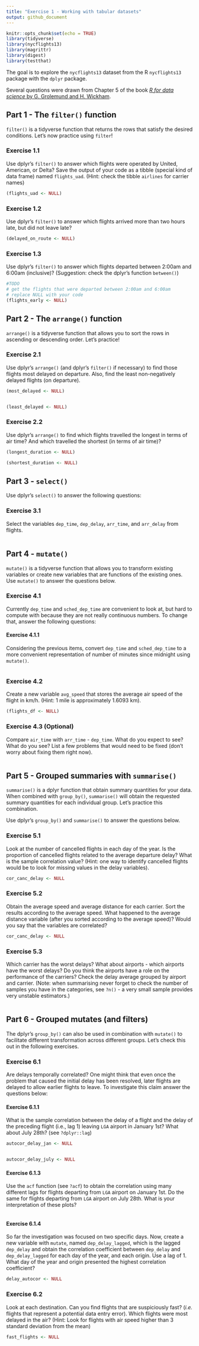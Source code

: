 ```yaml
---
title: "Exercise 1 - Working with tabular datasets"
output: github_document
---
```


```r
knitr::opts_chunk$set(echo = TRUE)
library(tidyverse)
library(nycflights13)
library(magrittr)
library(digest)
library(testthat)
```

The goal is to explore the `nycflights13` dataset from the R `nycflights13` package with the `dplyr` package. 

Several questions were drawn from Chapter 5 of the book [_R for data science_ by G. Grolemund and H. Wickham](http://r4ds.had.co.nz/index.html). 


## Part 1 - The `filter()` function

`filter()` is a tidyverse function that returns the rows that satisfy the desired conditions. Let's now practice using `filter`!

### Exercise 1.1 

Use dplyr's `filter()` to answer which flights were operated by United, American, or Delta? Save the output of your code as a tibble (special kind of data frame) named `flights_uad`. (Hint: check the tibble `airlines` for carrier names)


```r

(flights_uad <- NULL)
```  


### Exercise 1.2

Use dplyr's `filter()` to answer which flights arrived more than two hours late, but did not leave late?
    
```r

(delayed_on_route <- NULL)
```


### Exercise 1.3

Use dplyr's `filter()` to answer which flights departed between 2:00am and 6:00am (inclusive)? (Suggestion: check the dplyr's function `between()`)

```r
#TODO
# get the flights that were departed between 2:00am and 6:00am
# replace NULL with your code
(flights_early <- NULL)
```

## Part 2 - The `arrange()` function

`arrange()` is a tidyverse function that allows you to sort the rows in ascending or descending order. Let's practice!

### Exercise 2.1

Use dplyr's `arrange()` (and dplyr's `filter()` if necessary) to find those flights most delayed on departure. Also, find the least non-negatively delayed flights (on departure).

```r
(most_delayed <- NULL)


(least_delayed <- NULL)
```


### Exercise 2.2

Use dplyr's `arrange()` to find which flights travelled the longest in terms of air time? And which travelled the shortest (in terms of air time)?

```r

(longest_duration <- NULL)

(shortest_duration <- NULL)
``` 


## Part 3 - `select()`

Use dplyr's `select()` to answer the following questions:

### Exercise 3.1 

Select the variables `dep_time`, `dep_delay`, `arr_time`, and `arr_delay` from flights.

```r

```

## Part 4 - `mutate()`

`mutate()` is a tidyverse function that allows you to transform existing variables or create new variables that are functions of the existing ones. Use `mutate()` to answer the questions below.
 
### Exercise 4.1 
Currently `dep_time` and `sched_dep_time` are convenient to look at, but hard to compute with because they are not really continuous numbers. To change that, answer the following questions:


#### Exercise 4.1.1

Considering the previous items, convert `dep_time` and `sched_dep_time` to a more convenient representation of number of minutes since midnight using `mutate()`.

```r

```    

### Exercise 4.2 

Create a new variable `avg_speed` that stores the average air speed of the flight in km/h. (Hint: 1 mile is approximately 1.6093 km).

```r

(flights_df <- NULL)
```    
    
### Exercise 4.3 (Optional) 

Compare `air_time` with `arr_time` - `dep_time`. What do you expect to see? What do you see? List a few problems that would need to be fixed (don't worry about fixing them right now).

```r

```

## Part 5 - Grouped summaries with `summarise()`

`summarise()` is a dplyr function that obtain summary quantities for your data. When combined with `group_by()`, `summarise()` will obtain the requested summary quantities for each individual group. Let's practice this combination. 

Use dplyr's `group_by()` and `summarise()` to answer the questions below.

### Exercise 5.1 

Look at the number of cancelled flights in each day of the year. Is the proportion of cancelled flights related to the average departure delay? What is the sample correlation value? (Hint: one way to identify cancelled flights would be to look for missing values in the delay variables).

```r

cor_canc_delay <- NULL
```


### Exercise 5.2 

Obtain the average speed and average distance for each carrier. Sort the results according to the average speed. What happened to the average distance variable (after you sorted according to the average speed)? Would you say that the variables are correlated?

```r

cor_canc_delay <- NULL
```


### Exercise 5.3

Which carrier has the worst delays? What about airports - which airports have the worst delays? Do you think the airports have a role on the performance of the carriers? Check the delay average grouped by airport and carrier. (Note: when summarising never forget to check the number of samples you have in the categories, see `?n()` - a very small sample provides very unstable estimators.)

```r

```

## Part 6 -  Grouped mutates (and filters)

The dplyr's `group_by()` can also be used in combination with `mutate()` to facilitate different transformation
across different groups. Let's check this out in the following exercises. 

### Exercise 6.1

Are delays temporally correlated? One might think that even once the problem that caused the initial delay has been resolved, later flights are delayed to allow earlier flights to leave. To investigate this claim answer the questions below:
    
#### Exercise 6.1.1 

What is the sample correlation between the delay of a flight and the delay of the preceding flight (i.e., lag 1) leaving `LGA` airport in January 1st? What about July 28th? (see `?dplyr::lag`)

```r

autocor_delay_jan <- NULL


autocor_delay_july <- NULL
```

#### Exercise 6.1.3 

Use the `acf` function (see `?acf`) to obtain the correlation using many different lags for flights departing from `LGA` airport on January 1st. Do the same for flights departing from `LGA` airport on July 28th. What is your interpretation of these plots?

```r

```

#### Exercise 6.1.4 

So far the investigation was focused on two specific days. Now, create a new variable with `mutate`, named `dep_delay_lagged`, which is the lagged `dep_delay` and obtain the correlation coefficient between `dep_delay` and `dep_delay_lagged` for each day of the year, and each origin. Use a lag of 1. What day of the year and origin presented the highest correlation coefficient?

```r

delay_autocor <- NULL
```
    

### Exercise 6.2  

Look at each destination. Can you find flights that are suspiciously fast? (*i.e.* flights that represent a potential data entry error).  Which flights were most delayed in the air? (Hint: Look for flights with air speed higher than 3 standard deviation from the  mean)

```r

fast_flights <- NULL
```
      
